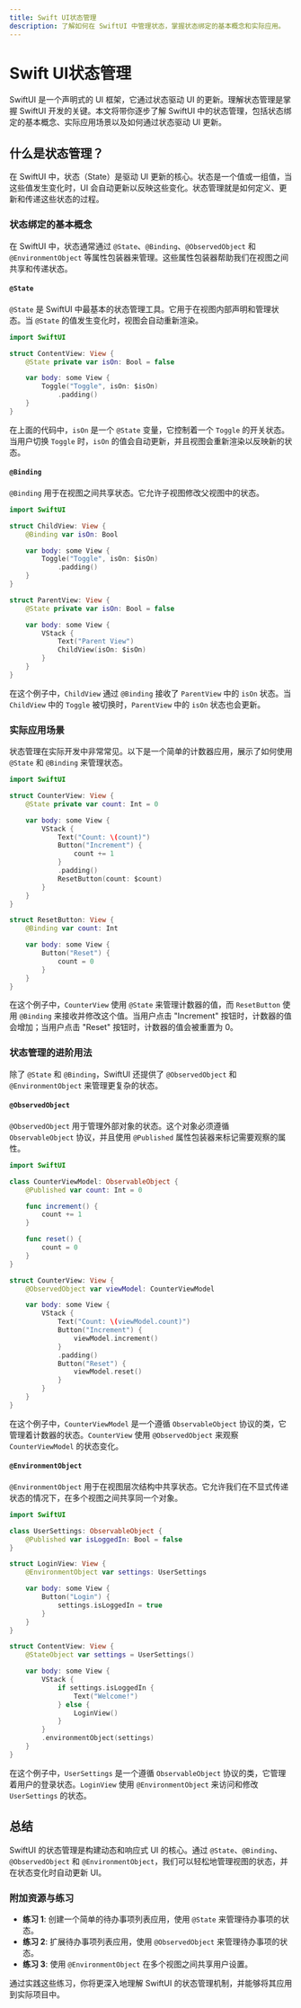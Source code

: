 ```yaml
---
title: Swift UI状态管理
description: 了解如何在 SwiftUI 中管理状态，掌握状态绑定的基本概念和实际应用。
---
```


# Swift UI状态管理

SwiftUI 是一个声明式的 UI 框架，它通过状态驱动 UI 的更新。理解状态管理是掌握 SwiftUI 开发的关键。本文将带你逐步了解 SwiftUI 中的状态管理，包括状态绑定的基本概念、实际应用场景以及如何通过状态驱动 UI 更新。

## 什么是状态管理？

在 SwiftUI 中，状态（State）是驱动 UI 更新的核心。状态是一个值或一组值，当这些值发生变化时，UI 会自动更新以反映这些变化。状态管理就是如何定义、更新和传递这些状态的过程。

### 状态绑定的基本概念

在 SwiftUI 中，状态通常通过 `@State`、`@Binding`、`@ObservedObject` 和 `@EnvironmentObject` 等属性包装器来管理。这些属性包装器帮助我们在视图之间共享和传递状态。

#### `@State`

`@State` 是 SwiftUI 中最基本的状态管理工具。它用于在视图内部声明和管理状态。当 `@State` 的值发生变化时，视图会自动重新渲染。

```swift
import SwiftUI

struct ContentView: View {
    @State private var isOn: Bool = false

    var body: some View {
        Toggle("Toggle", isOn: $isOn)
            .padding()
    }
}
```

在上面的代码中，`isOn` 是一个 `@State` 变量，它控制着一个 `Toggle` 的开关状态。当用户切换 `Toggle` 时，`isOn` 的值会自动更新，并且视图会重新渲染以反映新的状态。

#### `@Binding`

`@Binding` 用于在视图之间共享状态。它允许子视图修改父视图中的状态。

```swift
import SwiftUI

struct ChildView: View {
    @Binding var isOn: Bool

    var body: some View {
        Toggle("Toggle", isOn: $isOn)
            .padding()
    }
}

struct ParentView: View {
    @State private var isOn: Bool = false

    var body: some View {
        VStack {
            Text("Parent View")
            ChildView(isOn: $isOn)
        }
    }
}
```

在这个例子中，`ChildView` 通过 `@Binding` 接收了 `ParentView` 中的 `isOn` 状态。当 `ChildView` 中的 `Toggle` 被切换时，`ParentView` 中的 `isOn` 状态也会更新。

### 实际应用场景

状态管理在实际开发中非常常见。以下是一个简单的计数器应用，展示了如何使用 `@State` 和 `@Binding` 来管理状态。

```swift
import SwiftUI

struct CounterView: View {
    @State private var count: Int = 0

    var body: some View {
        VStack {
            Text("Count: \(count)")
            Button("Increment") {
                count += 1
            }
            .padding()
            ResetButton(count: $count)
        }
    }
}

struct ResetButton: View {
    @Binding var count: Int

    var body: some View {
        Button("Reset") {
            count = 0
        }
    }
}
```

在这个例子中，`CounterView` 使用 `@State` 来管理计数器的值，而 `ResetButton` 使用 `@Binding` 来接收并修改这个值。当用户点击 "Increment" 按钮时，计数器的值会增加；当用户点击 "Reset" 按钮时，计数器的值会被重置为 0。

### 状态管理的进阶用法

除了 `@State` 和 `@Binding`，SwiftUI 还提供了 `@ObservedObject` 和 `@EnvironmentObject` 来管理更复杂的状态。

#### `@ObservedObject`

`@ObservedObject` 用于管理外部对象的状态。这个对象必须遵循 `ObservableObject` 协议，并且使用 `@Published` 属性包装器来标记需要观察的属性。

```swift
import SwiftUI

class CounterViewModel: ObservableObject {
    @Published var count: Int = 0

    func increment() {
        count += 1
    }

    func reset() {
        count = 0
    }
}

struct CounterView: View {
    @ObservedObject var viewModel: CounterViewModel

    var body: some View {
        VStack {
            Text("Count: \(viewModel.count)")
            Button("Increment") {
                viewModel.increment()
            }
            .padding()
            Button("Reset") {
                viewModel.reset()
            }
        }
    }
}
```

在这个例子中，`CounterViewModel` 是一个遵循 `ObservableObject` 协议的类，它管理着计数器的状态。`CounterView` 使用 `@ObservedObject` 来观察 `CounterViewModel` 的状态变化。

#### `@EnvironmentObject`

`@EnvironmentObject` 用于在视图层次结构中共享状态。它允许我们在不显式传递状态的情况下，在多个视图之间共享同一个对象。

```swift
import SwiftUI

class UserSettings: ObservableObject {
    @Published var isLoggedIn: Bool = false
}

struct LoginView: View {
    @EnvironmentObject var settings: UserSettings

    var body: some View {
        Button("Login") {
            settings.isLoggedIn = true
        }
    }
}

struct ContentView: View {
    @StateObject var settings = UserSettings()

    var body: some View {
        VStack {
            if settings.isLoggedIn {
                Text("Welcome!")
            } else {
                LoginView()
            }
        }
        .environmentObject(settings)
    }
}
```

在这个例子中，`UserSettings` 是一个遵循 `ObservableObject` 协议的类，它管理着用户的登录状态。`LoginView` 使用 `@EnvironmentObject` 来访问和修改 `UserSettings` 的状态。

## 总结

SwiftUI 的状态管理是构建动态和响应式 UI 的核心。通过 `@State`、`@Binding`、`@ObservedObject` 和 `@EnvironmentObject`，我们可以轻松地管理视图的状态，并在状态变化时自动更新 UI。

### 附加资源与练习

- **练习 1**: 创建一个简单的待办事项列表应用，使用 `@State` 来管理待办事项的状态。
- **练习 2**: 扩展待办事项列表应用，使用 `@ObservedObject` 来管理待办事项的状态。
- **练习 3**: 使用 `@EnvironmentObject` 在多个视图之间共享用户设置。

通过实践这些练习，你将更深入地理解 SwiftUI 的状态管理机制，并能够将其应用到实际项目中。